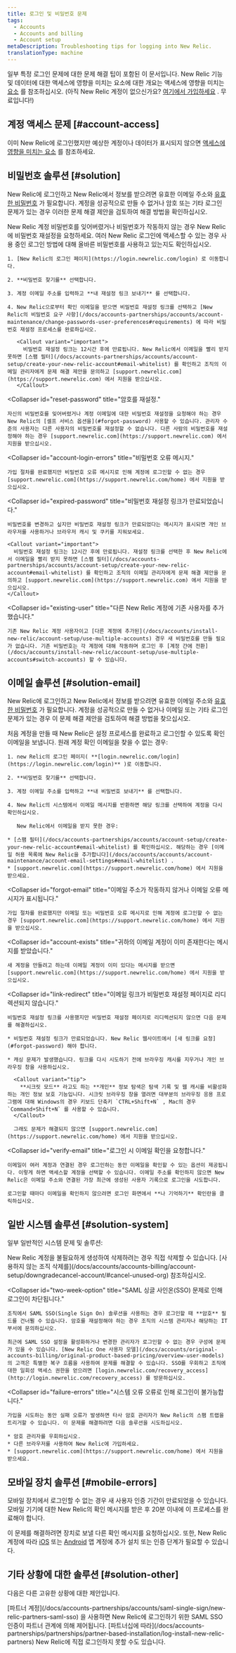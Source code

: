 ```yaml
---
title: 로그인 및 비밀번호 문제
tags:
  - Accounts
  - Accounts and billing
  - Account setup
metaDescription: Troubleshooting tips for logging into New Relic.
translationType: machine
---
```


일부 특정 로그인 문제에 대한 문제 해결 팁이 포함된 이 문서입니다. New Relic 기능 및 데이터에 대한 액세스에 영향을 미치는 요소에 대한 개요는 액세스에 영향을 미치는 [요소](/docs/factors-affecting-access-features-data) 를 참조하십시오. (아직 New Relic 계정이 없으신가요? [여기에서 가입하세요](https://newrelic.com/signup) . 무료입니다!)

## 계정 액세스 문제 [#account-access]

이미 New Relic에 로그인했지만 예상한 계정이나 데이터가 표시되지 않으면 [액세스에 영향을 미치는 요소](/docs/accounts/accounts-billing/general-account-settings/factors-affecting-access-features-data#account-access) 를 참조하세요.

## 비밀번호 솔루션 [#solution]

New Relic에 로그인하고 New Relic에서 정보를 받으려면 유효한 이메일 주소와 [유효한 비밀번호](/docs/accounts-partnerships/accounts/account-maintenance/change-passwords-user-preferences#requirements) 가 필요합니다. 계정을 성공적으로 만들 수 없거나 암호 또는 기타 로그인 문제가 있는 경우 이러한 문제 해결 제안을 검토하여 해결 방법을 확인하십시오.

<CollapserGroup>
  <Collapser
    id="forgot-password"
    title="비밀번호를 잊어버렸거나 비밀번호가 작동하지 않습니다."
  >
    New Relic 계정 비밀번호를 잊어버렸거나 비밀번호가 작동하지 않는 경우 New Relic에 비밀번호 재설정을 요청하세요. 여러 New Relic 로그인에 액세스할 수 있는 경우 사용 중인 로그인 방법에 대해 올바른 비밀번호를 사용하고 있는지도 확인하십시오.

    1. [New Relic의 로그인 페이지](https://login.newrelic.com/login) 로 이동합니다.

    2. **비밀번호 찾기를** 선택합니다.

    3. 계정 이메일 주소를 입력하고 **내 재설정 링크 보내기** 를 선택합니다.

    4. New Relic으로부터 확인 이메일을 받으면 비밀번호 재설정 링크를 선택하고 [New Relic의 비밀번호 요구 사항](/docs/accounts-partnerships/accounts/account-maintenance/change-passwords-user-preferences#requirements) 에 따라 비밀번호 재설정 프로세스를 완료하십시오.

       <Callout variant="important">
         비밀번호 재설정 링크는 12시간 후에 만료됩니다. New Relic에서 이메일을 빨리 받지 못하면 [스팸 필터](/docs/accounts-partnerships/accounts/account-setup/create-your-new-relic-account#email-whitelist) 를 확인하고 조직의 이메일 관리자에게 문제 해결 제안을 문의하고 [support.newrelic.com](https://support.newrelic.com) 에서 지원을 받으십시오.
       </Callout>
  </Collapser>

  <Collapser
    id="reset-password"
    title="암호를 재설정."
  >
    자신의 비밀번호를 잊어버렸거나 계정 이메일에 대한 비밀번호 재설정을 요청해야 하는 경우 New Relic의 [셀프 서비스 옵션을](#forgot-password) 사용할 수 있습니다. 관리자 수준의 사용자는 다른 사용자의 비밀번호를 재설정할 수 없습니다. 다른 사람의 비밀번호를 재설정해야 하는 경우 [support.newrelic.com](https://support.newrelic.com) 에서 지원을 받으십시오.
  </Collapser>

  <Collapser
    id="account-login-errors"
    title="비밀번호 오류 메시지."
  >
    가입 절차를 완료했지만 비밀번호 오류 메시지로 인해 계정에 로그인할 수 없는 경우 [support.newrelic.com](https://support.newrelic.com/home) 에서 지원을 받으십시오.
  </Collapser>

  <Collapser
    id="expired-password"
    title="비밀번호 재설정 링크가 만료되었습니다."
  >
    비밀번호를 변경하고 싶지만 비밀번호 재설정 링크가 만료되었다는 메시지가 표시되면 개인 브라우저를 사용하거나 브라우저 캐시 및 쿠키를 지워보세요.

    <Callout variant="important">
      비밀번호 재설정 링크는 12시간 후에 만료됩니다. 재설정 링크를 선택한 후 New Relic에서 이메일을 빨리 받지 못하면 [스팸 필터](/docs/accounts-partnerships/accounts/account-setup/create-your-new-relic-account#email-whitelist) 를 확인하고 조직의 이메일 관리자에게 문제 해결 제안을 문의하고 [support.newrelic.com](https://support.newrelic.com) 에서 지원을 받으십시오.
    </Callout>
  </Collapser>

  <Collapser
    id="existing-user"
    title="다른 New Relic 계정에 기존 사용자를 추가했습니다."
  >
    기존 New Relic 계정 사용자이고 [다른 계정에 추가된](/docs/accounts/install-new-relic/account-setup/use-multiple-accounts) 경우 새 비밀번호를 만들 필요가 없습니다. 기존 비밀번호는 각 계정에 대해 작동하며 로그인 후 [계정 간에 전환](/docs/accounts/install-new-relic/account-setup/use-multiple-accounts#switch-accounts) 할 수 있습니다.
  </Collapser>
</CollapserGroup>

## 이메일 솔루션 [#solution-email]

New Relic에 로그인하고 New Relic에서 정보를 받으려면 유효한 이메일 주소와 [유효한 비밀번호](/docs/accounts-partnerships/accounts/account-maintenance/change-passwords-user-preferences#requirements) 가 필요합니다. 계정을 성공적으로 만들 수 없거나 이메일 또는 기타 로그인 문제가 있는 경우 이 문제 해결 제안을 검토하여 해결 방법을 찾으십시오.

<CollapserGroup>
  <Collapser
    id="no-confirmation-email"
    title="새 계정 확인 이메일을 받지 못했습니다."
  >
    처음 계정을 만들 때 New Relic은 설정 프로세스를 완료하고 로그인할 수 있도록 확인 이메일을 보냅니다. 원래 계정 확인 이메일을 찾을 수 없는 경우:

    1. new Relic의 로그인 페이지( **[login.newrelic.com/login](https://login.newrelic.com/login)** )로 이동합니다.

    2. **비밀번호 찾기를** 선택합니다.

    3. 계정 이메일 주소를 입력하고 **내 비밀번호 보내기** 를 선택합니다.

    4. New Relic의 시스템에서 이메일 메시지를 반환하면 해당 링크를 선택하여 계정을 다시 확인하십시오.

       New Relic에서 이메일을 받지 못한 경우:

    * [스팸 필터](/docs/accounts-partnerships/accounts/account-setup/create-your-new-relic-account#email-whitelist) 를 확인하십시오. 해당하는 경우 [이메일 허용 목록에 New Relic을 추가합니다](/docs/accounts/accounts/account-maintenance/account-email-settings#email-whitelist) .
    * [support.newrelic.com](https://support.newrelic.com/home) 에서 지원을 받으세요.
  </Collapser>

  <Collapser
    id="forgot-email"
    title="이메일 주소가 작동하지 않거나 이메일 오류 메시지가 표시됩니다."
  >
    가입 절차를 완료했지만 이메일 또는 비밀번호 오류 메시지로 인해 계정에 로그인할 수 없는 경우 [support.newrelic.com](https://support.newrelic.com/home) 에서 지원을 받으십시오.
  </Collapser>

  <Collapser
    id="account-exists"
    title="귀하의 이메일 계정이 이미 존재한다는 메시지를 받았습니다."
  >
    새 계정을 만들려고 하는데 이메일 계정이 이미 있다는 메시지를 받으면 [support.newrelic.com](https://support.newrelic.com/home) 에서 지원을 받으십시오.
  </Collapser>

  <Collapser
    id="link-redirect"
    title="이메일 링크가 비밀번호 재설정 페이지로 리디렉션되지 않습니다."
  >
    비밀번호 재설정 링크를 사용했지만 비밀번호 재설정 페이지로 리디렉션되지 않으면 다음 문제를 해결하십시오.

    * 비밀번호 재설정 링크가 만료되었습니다. New Relic 웹사이트에서 [새 링크를 요청](#forgot-password) 해야 합니다.

    * 캐싱 문제가 발생했습니다. 링크를 다시 시도하기 전에 브라우징 캐시를 지우거나 개인 브라우징 창을 사용하십시오.

      <Callout variant="tip">
        **시크릿 모드** 라고도 하는 **개인** 정보 탐색은 탐색 기록 및 웹 캐시를 비활성화하는 개인 정보 보호 기능입니다. 시크릿 브라우징 창을 열려면 대부분의 브라우징 응용 프로그램에 대해 Windows의 경우 키보드 단축키 `CTRL+Shift+N` , Mac의 경우 `Command+Shift+N` 를 사용할 수 있습니다.
      </Callout>

      그래도 문제가 해결되지 않으면 [support.newrelic.com](https://support.newrelic.com/home) 에서 지원을 받으십시오.
  </Collapser>

  <Collapser
    id="verify-email"
    title="로그인 시 이메일 확인을 요청합니다."
  >
    이메일이 여러 계정과 연결된 경우 로그인하는 동안 이메일을 확인할 수 있는 옵션이 제공됩니다. 이렇게 하면 액세스할 계정을 선택할 수 있습니다. 이메일 주소를 확인하지 않으면 New Relic은 이메일 주소와 연결된 가장 최근에 생성된 사용자 기록으로 로그인을 시도합니다.

    로그인할 때마다 이메일을 확인하지 않으려면 로그인 화면에서 **나 기억하기** 확인란을 클릭하십시오.
  </Collapser>
</CollapserGroup>

## 일반 시스템 솔루션 [#solution-system]

일부 일반적인 시스템 문제 및 솔루션:

<CollapserGroup>
  <Collapser
    id="delete-account"
    title="최근에 만든 계정을 삭제합니다."
  >
    New Relic 계정을 불필요하게 생성하여 삭제하려는 경우 직접 삭제할 수 있습니다. [사용하지 않는 조직 삭제를](/docs/accounts/accounts-billing/account-setup/downgradecancel-account/#cancel-unused-org) 참조하십시오.
  </Collapser>

  <Collapser
    id="two-week-option"
    title="SAML 싱글 사인온(SSO) 문제로 인해 로그인이 차단됩니다."
  >
    조직에서 SAML SSO(Single Sign On) 솔루션을 사용하는 경우 로그인할 때 **암호** 필드를 건너뛸 수 있습니다. 암호를 재설정해야 하는 경우 조직의 시스템 관리자나 해당하는 IT 부서에 문의하십시오.

    최근에 SAML SSO 설정을 활성화하거나 변경한 관리자가 로그인할 수 없는 경우 구성에 문제가 있을 수 있습니다. [New Relic One 사용자 모델](/docs/accounts/original-accounts-billing/original-product-based-pricing/overview-user-models) 의 고객은 특별한 복구 흐름을 사용하여 문제를 해결할 수 있습니다. SSO를 우회하고 조직에 대한 일회성 액세스 권한을 얻으려면 [login.newrelic.com/recovery_access](http://login.newrelic.com/recovery_access) 를 방문하십시오.
  </Collapser>

  <Collapser
    id="failure-errors"
    title="시스템 오류 오류로 인해 로그인이 불가능합니다."
  >
    가입을 시도하는 동안 실패 오류가 발생하면 타사 암호 관리자가 New Relic의 스팸 트랩을 트리거할 수 있습니다. 이 문제를 해결하려면 다음 솔루션을 시도하십시오.

    * 암호 관리자를 우회하십시오.
    * 다른 브라우저를 사용하여 New Relic에 가입하세요.
    * [support.newrelic.com](https://support.newrelic.com/home) 에서 지원을 받으세요.
  </Collapser>
</CollapserGroup>

## 모바일 장치 솔루션 [#mobile-errors]

모바일 장치에서 로그인할 수 없는 경우 새 사용자 인증 기간이 만료되었을 수 있습니다. 모바일 기기에 대한 New Relic의 확인 메시지를 받은 후 20분 이내에 이 프로세스를 완료해야 합니다.

이 문제를 해결하려면 장치로 보낼 다른 확인 메시지를 요청하십시오. 또한, New Relic 계정에 따라 [iOS](/docs/mobile-apps/new-relic-ios-app/features/ios-user-settings-authentication) 또는 [Android](/docs/mobile-apps/new-relic-android-app/features/android-authentication) 앱 계정에 추가 설치 또는 인증 단계가 필요할 수 있습니다.

## 기타 상황에 대한 솔루션 [#solution-other]

다음은 다른 고유한 상황에 대한 제안입니다.

<CollapserGroup>
  <Collapser
    id="partner-errors"
    title="New Relic 파트너 계정에서 로그인할 수 없습니다."
  >
    [파트너 계정](/docs/accounts-partnerships/accounts/saml-single-sign/new-relic-partners-saml-sso) 을 사용하면 New Relic에 로그인하기 위한 SAML SSO 인증이 파트너 관계에 의해 제어됩니다. [파트너십에 따라](/docs/accounts-partnerships/partnerships/partner-based-installation/log-install-new-relic-partners) New Relic에 직접 로그인하지 못할 수도 있습니다.
  </Collapser>
</CollapserGroup>